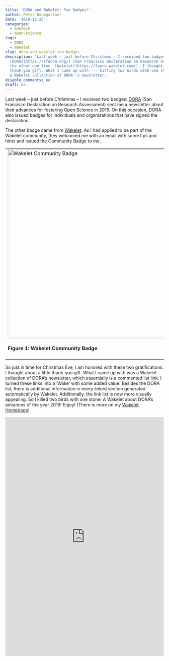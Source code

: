 ```yaml
---
title: 'DORA and Wakelet: Two Badges!'
author: Peter Baumgartner
date: '2019-12-25'
categories:
  - eduTech
  - open-science
tags:
  - DORA
  - wakelet
slug: dora-and-wakelet-two-badges
description: 'Last week – just before Christmas – I received two badges: One from
  [DORA](https://sfdora.org/) (San Francisco Declaration on Research Assessment) and
  the other one from  [Wakelet](https://learn.wakelet.com/). I thought about a little
  thank-you gift. What I came up with --- killing two birds with one stone --- was
  a Wakelet collection of DORA''s newsletter.'
disable_comments: no
draft: no
---
```


Last week – just before Christmas – I received two badges: [DORA](https://sfdora.org/) (San Francisco Declaration on Research Assessment) sent me a newsletter about their advances for fostering Open Science in 2019. On this occasion, DORA also issued badges for individuals and organizations that have signed the declaration.

The other badge came from [Wakelet](https://learn.wakelet.com/). As I had applied to be part of the Wakelet community, they welcomed me with an email with some tips and hints and issued the Community Badge to me.

<table>
  <tr>
    <td><img class="border shadow" src="/post/2019/2019-12-26-dora-advances-2019-wakelet.en.files/Community badge-min.png" alt="Wakelet Community Badge" height=600px /><figcaption><h4>**Figure 1:** Wakelet Community Badge</h4></figcaption></td>
    <td><img class="border shadow" src="/post/2019/2019-12-26-dora-advances-2019-wakelet.en.files/Dora3-min.png" alt="DORA Signatory Badge" /><figcaption><h4>**Figure 2:** DORA Signatory Badge</h4></figcaption></td>
  </tr>
</table>

So just in time for Christmas Eve, I am honored with these two gratifications. I thought about a little thank-you gift. What I came up with was a Wakelet collection of DORA's newsletter, which essentially is a commented list link. I turned these links into a 'Wake' with some added value: Besides the DORA list, there is additional information in every linked section generated automatically by Wakelet. Additionally, the link list is now more visually appealing. So I killed two birds with one stone: A Wakelet about DORA's advances of the year 2019! Enjoy! (There is more on my [Wakelet Homepage](https://wakelet.com/@PeterBaumgartner))


<iframe class="wakeletEmbed" width="100%" height="760px" src="https://embed.wakelet.com/wakes/6ca41aa0-772e-4fac-9c0e-680b109bfcc1/list?border=1&hide-cover=1" style="border: none" allow="autoplay"></iframe><!-- Please only call https://embed-assets.wakelet.com/wakelet-embed.js once per page --><script src="https://embed-assets.wakelet.com/wakelet-embed.js" charset="UTF-8"></script>
